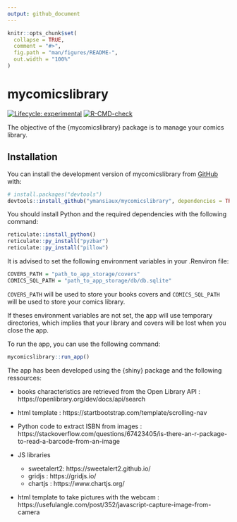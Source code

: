 ```yaml
---
output: github_document
---
```


<!-- README.md is generated from README.Rmd. Please edit that file -->

```r
knitr::opts_chunk$set(
  collapse = TRUE,
  comment = "#>",
  fig.path = "man/figures/README-",
  out.width = "100%"
)
```

# mycomicslibrary

<!-- badges: start -->
[![Lifecycle: experimental](https://img.shields.io/badge/lifecycle-experimental-orange.svg)](https://lifecycle.r-lib.org/articles/stages.html#experimental)
[![R-CMD-check](https://github.com/ymansiaux/mycomicslibrary/actions/workflows/R-CMD-check.yaml/badge.svg)](https://github.com/ymansiaux/mycomicslibrary/actions/workflows/R-CMD-check.yaml)
<!-- badges: end -->

The objective of the {mycomicslibrary} package is to manage your comics library.

## Installation

You can install the development version of mycomicslibrary from [GitHub](https://github.com/) with:

``` r
# install.packages("devtools")
devtools::install_github("ymansiaux/mycomicslibrary", dependencies = TRUE)
```

You should install Python and the required dependencies with the following command:

``` r
reticulate::install_python()
reticulate::py_install("pyzbar")
reticulate::py_install("pillow")
```

It is advised to set the following environment variables in your .Renviron file:

``` r
COVERS_PATH = "path_to_app_storage/covers"
COMICS_SQL_PATH = "path_to_app_storage/db/db.sqlite"
```

`COVERS_PATH` will be used to store your books covers and `COMICS_SQL_PATH` will be used to store your comics library.

If theses environment variables are not set, the app will use temporary directories, which implies that your library and covers will be lost when you close the app.

To run the app, you can use the following command:

``` r
mycomicslibrary::run_app()
```

The app has been developed using the {shiny} package and the following ressources:

- books characteristics are retrieved from the Open Library API : https://openlibrary.org/dev/docs/api/search

- html template : https://startbootstrap.com/template/scrolling-nav

- Python code to extract ISBN from images : https://stackoverflow.com/questions/67423405/is-there-an-r-package-to-read-a-barcode-from-an-image

- JS libraries
  - sweetalert2: https://sweetalert2.github.io/
  - gridjs : https://gridjs.io/
  - chartjs : https://www.chartjs.org/
  
- html template to take pictures with the webcam : https://usefulangle.com/post/352/javascript-capture-image-from-camera



